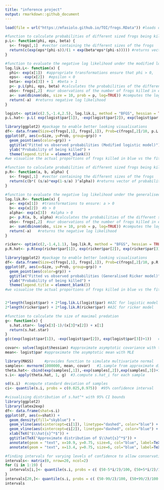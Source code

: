 ```yaml
---
title: "inference project"
output: rmarkdown::github_document
---
```


```r
load(file = url("https://mfasiolo.github.io/TOI/frogs.RData")) #loads our dataset "frogs"

#function to calculate probabilities of different sized frogs being killed under a modified logistic model
p.L<- function(phi, eps, beta) {
  s<- frogs[,1]  #vector containing the different sizes of the frogs
  return(c(exp(eps*(phi-s))/(1 + exp(beta*eps*(phi-s))))) #returns vector of probabilities
}

#function to evaluate the negative log likelihood under the modified logistic model
log.lik.L<- function(x) { 
  phi<- exp(x[1])  #appropriate transformations ensure that phi > 0,
  eps<- -exp(x[2])  #epsilon < 0
  beta<- exp(x[3]) + 1  #beta > 1
  p<- p.L(phi, eps, beta) #calculates the probabilities of the different sized frogs being killed
  obs<- frogs[,2]  #our observations of the number of frogs killed in each experiment
  a<- sum(dbinom(obs, size = 10, prob = p, log=TRUE)) #computes the log likelihood
  return(-a)  #returns negative log likelihood
}

logist<- optim(c(2.5,-1.4,2.5), log.lik.L, method = "BFGS", hessian = TRUE) #finds maximum likelihood estimates of the modified logistic model parameters
p.L.hat<- p.L( exp(logist$par[1]), -exp(logist$par[2]), exp(logist$par[3])+1 ) #computes the fitted probabilities with these MLEs

library(ggplot2) #package to enable better looking visualisations
df<- data.frame(Size=c(frogs[,1], frogs[,1]), Prob=c(frogs[,2]/10, p.L.hat), grp=rep(c("Observed", "Fitted"), each=28 ))
ggplot(df, aes(x=Size, y=Prob, group=grp)) +
  geom_point(aes(color=grp)) +
  ggtitle("Fitted vs observed probabilities (Modified logistic model)") +
  ylab("Probability of being killed") +
  theme(legend.title = element_blank())
#we visualise the actual proportions of frogs killed in blue vs the fitted probabilities in red
```

```r
#function to calculate probabilities of different sized frogs being killed under a generalised Ricker model
p.R<- function(a, b, alpha) {
  s<- frogs[,1]  #vector containing the different sizes of the frogs
  return(c(b*( (s/a)*exp(1-s/a) )^alpha)) #returns vector of probabilities
}

#function to evaluate the negative log likelihood under the generalised Ricker model
log.lik.R<- function(x) {
  a<- exp(x[1])  #transformations to ensure: a > 0 
  b<- exp(x[2])  #b > 0
  alpha<- exp(x[3])  #alpha > 0
  p<- p.R(a, b, alpha) #calculates the probabilities of the different sized frogs being killed
  obs<- frogs[,2]  #our observations of the number of frogs killed in each experiment
  a<- sum(dbinom(obs, size = 10, prob = p, log=TRUE)) #computes the log likelihood
  return(-a)   #returns the negative log likelihood
}

ricker<- optim(c(2,-1.4,1.1), log.lik.R, method = "BFGS", hessian = TRUE) #finds maximum likelihood estimates of the generalised Ricker model parameters
p.R.hat<- p.R(exp(ricker$par[1]), exp(ricker$par[2]), exp(ricker$par[3])) #computes the fitted probabilities with the MLEs

library(ggplot2) #package to enable better looking visualisations
df<- data.frame(Size=c(frogs[,1], frogs[,1]), Prob=c(frogs[,2]/10, p.R.hat), grp=rep(c("Observed", "Fitted"), each=28 ))
ggplot(df, aes(x=Size, y=Prob, group=grp)) +
  geom_point(aes(color=grp)) +
  ggtitle("Fitted vs observed probabilities (Generalised Ricker model)") +
  ylab("Probability of being killed") +
  theme(legend.title = element_blank())
#we visualise the actual proportions of frogs killed in blue vs the fitted probabilities in red


2*length(logist$par) + 2*log.lik.L(logist$par) #AIC for logistic model
2*length(ricker$par) + 2*log.lik.R(ricker$par) #AIC for ricker model

```


```r
#function to calculate the size of maximal predation
g<- function(x) {
  s.hat.star<- log(x[3]-1)/(x[3]*x[2]) + x[1]
  return(s.hat.star)
}
g(c(exp(logist$par[1]), -exp(logist$par[2]), exp(logist$par[3])+1))   #estimate of size where predation is maximal

covar<- solve(logist$hessian) #approximate asymptotic covariance with the inverse of the hessian of the negative log likelihood evaluated at MLE
mean<- logist$par #approximate the asymptotic mean with MLE

library(MASS)     #provides function to simulate multivariate normal
samples<- mvrnorm(1000000, mean, covar)   #1.sample from approximate distribution
theta.hat<- cbind(exp(samples[,1]),-exp(samples[,2]),exp(samples[,3])+1)  #2.convert all samples to original parameters
s.i<- apply(theta.hat, 1, g)  #3.compute s.hat_i for each sample

sd(s.i)  #compute standard deviation of samples
ci<- quantile(s.i, probs = c(0.025,0.975))  #95% confidence interval 

#visualising distribution of s.hat^* with 95% CI bounds
library(ggplot2)
library(latex2exp)
df<- data.frame(shat=s.i)
ggplot(df, aes(x=shat)) +
  geom_density(fill="skyblue") +
  geom_vline(aes(xintercept=ci[1]), linetype="dashed", color="blue") +
  geom_vline(aes(xintercept=ci[2]), linetype="dashed", color="blue") +
  xlab(TeX("$\\hat{s}^*$")) +
  ggtitle(TeX("Approximate distribution of $\\hat{s}^*$")) +
  annotate(geom = "text", x=10.9, y=0.75, size=6, col="blue", label=TeX("$\\hat{s}^*\\approx 11.2$")) +
  annotate(geom = "text", x=13.4, y=0.75, size=6, col="blue", label=TeX("$\\hat{s}^*\\approx 13.1$"))

#finding intervals for varying levels of confidence to allow conservationists to adapt which frogs they protect based on their budget
intervals<- matrix(0, nrow=20, ncol=2)
for (i in 1:19) {
  intervals[i,]<- quantile(s.i, probs = c( (50-5*i/2)/100, (50+5*i/2)/100 )) #CIs 5%, 10%,.., 95%
}
intervals[20,]<- quantile(s.i, probs = c( (50-99/2)/100, (50+99/2)/100 )) #99% CI 
intervals
```

